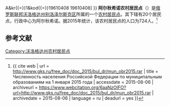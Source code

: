 {{Infobox Settlement
| official_name = 阿尔秋希诺农村居民点
| native_name = Артюшинское сельское поселение
| settlement_type = [[农村居民点|农村居民点]]
| subdivision_type = [[国家|国家]]
| subdivision_type1 = [[州_(俄罗斯)|州]]
| subdivision_type2 = [[区_(苏联)|区]]
| subdivision_name = {{RUS}}
| subdivision_name1 = [[沃洛格达州|沃洛格达州]]
| subdivision_name2 = [[别洛泽尔斯克区|别洛泽尔斯克区]]
| seat_type = 行政中心
| seat = 阿尔秋希诺
| population_as_of=2015
| population_footnotes = <ref name=stat />
| population_total = 724
| coordinates_display = inline,title
| latd =  | latm =  | lats =  | latNS = N
| longd =  | longm =  | longs =  | longEW = E
| timezone = [[莫斯科时间|MSK]]
| utc_offset = +3
| blank_name = [[俄罗斯市政土地区划代码|OKTMO编码]]
| blank_info = [http://classif.spb.ru/classificators/view/tma.php?st{{=}}A&kr{{=}}1&kod{{=}}19610408 19610408]
}}
'''阿尔秋希诺农村居民点'''（{{lang-ru|Артюшинское сельское поселение}}）是[[俄罗斯联邦|俄罗斯联邦]][[沃洛格达州|沃洛格达州]][[别洛泽尔斯克区|别洛泽尔斯克区]]所属的一个[[农村居民点|农村居民点]]。其下辖有20个居民点，行政中心为阿尔秋希诺。据2015年统计，该农村居民点的人口为724人。<ref name=stat>{{ cite web | url = http://www.gks.ru/free_doc/doc_2015/bul_dr/mun_obr2015.rar | title = Численность населения Российской Федерации по муниципальным образованиям на 1 января 2015 года | accessdate = 2015-08-06 | archiveurl = https://www.webcitation.org/6aaNzOlFO?url=http://www.gks.ru/free_doc/doc_2015/bul_dr/mun_obr2015.rar | archivedate = 2015-08-06 | language = ru | deadurl = yes }}</ref>

== 参考文献 ==
{{reflist}}

{{Russia-stub}}

[[Category:沃洛格达州农村居民点|Category:沃洛格达州农村居民点]]